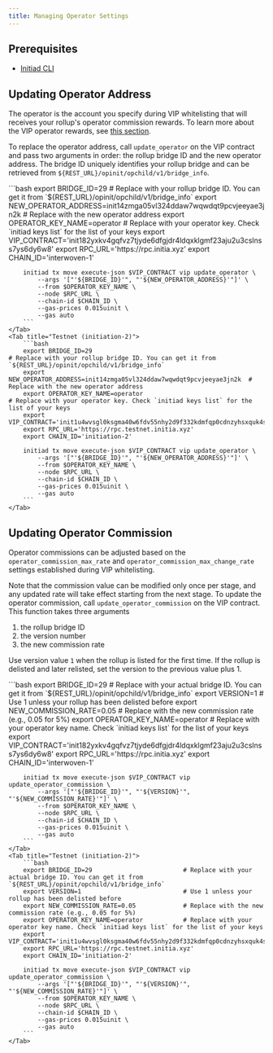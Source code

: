```yaml
---
title: Managing Operator Settings
---
```


## Prerequisites

- [Initiad CLI](/developers/developer-guides/tools/clis/initiad-cli)

## Updating Operator Address

The operator is the account you specify during VIP whitelisting that will receives your rollup's operator commission rewards. To learn more about the VIP operator rewards, see [this section](/home/core-concepts/vip/architecture#distribution-to-rollup-operators). 

To replace the operator address, call `update_operator` on the VIP contract and pass two arguments in order: the rollup bridge ID and the new operator address. The bridge ID uniquely identifies your rollup bridge and can be retrieved from `${REST_URL}/opinit/opchild/v1/bridge_info`.

<Tabs>
    <Tab title="Mainnet (interwoven-1)">
        ```bash
        export BRIDGE_ID=29                                                      # Replace with your rollup bridge ID. You can get it from `${REST_URL}/opinit/opchild/v1/bridge_info`
        export NEW_OPERATOR_ADDRESS=init14zmga05vl324ddaw7wqwdqt9pcvjeeyae3jn2k  # Replace with the new operator address
        export OPERATOR_KEY_NAME=operator                                        # Replace with your operator key. Check `initiad keys list` for the list of your keys
        export VIP_CONTRACT='init182yxkv4gqfvz7tjyde6dfgjdr4ldqxklgmf23aju2u3cslnss7ys6dy6w8' 
        export RPC_URL='https://rpc.initia.xyz'
        export CHAIN_ID='interwoven-1'

        initiad tx move execute-json $VIP_CONTRACT vip update_operator \
            --args '["'${BRIDGE_ID}'", "'${NEW_OPERATOR_ADDRESS}'"]' \
            --from $OPERATOR_KEY_NAME \
            --node $RPC_URL \
            --chain-id $CHAIN_ID \
            --gas-prices 0.015uinit \
            --gas auto
        ```
    </Tab>
    <Tab title="Testnet (initiation-2)">
        ```bash
        export BRIDGE_ID=29                                                      # Replace with your rollup bridge ID. You can get it from `${REST_URL}/opinit/opchild/v1/bridge_info`
        export NEW_OPERATOR_ADDRESS=init14zmga05vl324ddaw7wqwdqt9pcvjeeyae3jn2k  # Replace with the new operator address
        export OPERATOR_KEY_NAME=operator                                        # Replace with your operator key. Check `initiad keys list` for the list of your keys
        export VIP_CONTRACT='init1u4wvsgl0ksgma40w6fdv55nhy2d9f332kdmfqp0cdnzyhsxquk4swhuwfz'
        export RPC_URL='https://rpc.testnet.initia.xyz'
        export CHAIN_ID='initiation-2'

        initiad tx move execute-json $VIP_CONTRACT vip update_operator \
            --args '["'${BRIDGE_ID}'", "'${NEW_OPERATOR_ADDRESS}'"]' \
            --from $OPERATOR_KEY_NAME \
            --node $RPC_URL \
            --chain-id $CHAIN_ID \
            --gas-prices 0.015uinit \
            --gas auto
        ```
    </Tab>
</Tabs>


## Updating Operator Commission

Operator commissions can be adjusted based on the `operator_commission_max_rate` and `operator_commission_max_change_rate` settings established during VIP whitelisting.

Note that the commission value can be modified only once per stage, and any updated rate will take effect starting from the next stage. To update the operator commission, call `update_operator_commission` on the VIP contract. This function takes three arguments

1. the rollup bridge ID
2. the version number
3. the new commission rate

Use version value `1` when the rollup is listed for the first time. If the rollup is delisted and later relisted, set the version to the previous value plus 1.


<Tabs>
    <Tab title="Mainnet (interwoven-1)">
        ```bash
        export BRIDGE_ID=29                         # Replace with your actual bridge ID. You can get it from `${REST_URL}/opinit/opchild/v1/bridge_info`
        export VERSION=1                            # Use 1 unless your rollup has been delisted before
        export NEW_COMMISSION_RATE=0.05             # Replace with the new commission rate (e.g., 0.05 for 5%)
        export OPERATOR_KEY_NAME=operator           # Replace with your operator key name. Check `initiad keys list` for the list of your keys
        export VIP_CONTRACT='init182yxkv4gqfvz7tjyde6dfgjdr4ldqxklgmf23aju2u3cslnss7ys6dy6w8'
        export RPC_URL='https://rpc.initia.xyz'
        export CHAIN_ID='interwoven-1'

        initiad tx move execute-json $VIP_CONTRACT vip update_operator_commission \
            --args '["'${BRIDGE_ID}'", "'${VERSION}'", "'${NEW_COMMISSION_RATE}'"]' \
            --from $OPERATOR_KEY_NAME \
            --node $RPC_URL \
            --chain-id $CHAIN_ID \
            --gas-prices 0.015uinit \
            --gas auto
        ```
    </Tab>
    <Tab title="Testnet (initiation-2)">
        ```bash
        export BRIDGE_ID=29                         # Replace with your actual bridge ID. You can get it from `${REST_URL}/opinit/opchild/v1/bridge_info`
        export VERSION=1                            # Use 1 unless your rollup has been delisted before
        export NEW_COMMISSION_RATE=0.05             # Replace with the new commission rate (e.g., 0.05 for 5%)
        export OPERATOR_KEY_NAME=operator           # Replace with your operator key name. Check `initiad keys list` for the list of your keys
        export VIP_CONTRACT='init1u4wvsgl0ksgma40w6fdv55nhy2d9f332kdmfqp0cdnzyhsxquk4swhuwfz'
        export RPC_URL='https://rpc.testnet.initia.xyz'
        export CHAIN_ID='initiation-2'

        initiad tx move execute-json $VIP_CONTRACT vip update_operator_commission \
            --args '["'${BRIDGE_ID}'", "'${VERSION}'", "'${NEW_COMMISSION_RATE}'"]' \
            --from $OPERATOR_KEY_NAME \
            --node $RPC_URL \
            --chain-id $CHAIN_ID \
            --gas-prices 0.015uinit \
            --gas auto
        ```
    </Tab>
</Tabs>